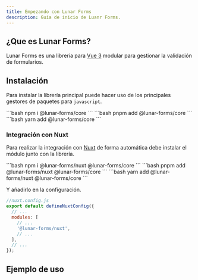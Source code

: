 ```yaml
---
title: Empezando con Lunar Forms
description: Guía de inicio de Luanr Forms.
---
```



## ¿Que es Lunar Forms?

Lunar Forms es una librería para <a href="https://vuejs.org/" target="_blank">Vue 3</a> modular para gestionar la validación de formularios.

## Instalación

Para instalar la librería principal puede hacer uso de los principales gestores de paquetes para ```javascript```.

<Tabs>
	<TabItem label="npm">
    ```bash
      npm i @lunar-forms/core
    ```
  </TabItem>
	<TabItem label="pnpm">
    ```bash
      pnpm add @lunar-forms/core
    ```
  </TabItem>
	<TabItem label="yarn">
    ```bash
      yarn add @lunar-forms/core
    ```
  </TabItem>
</Tabs>

### Integración con Nuxt

Para realizar la integración con <a href="https://nuxt.com/" target="_blank">Nuxt</a> de forma automática debe instalar el módulo junto con la librería.

<Tabs>
	<TabItem label="npm">
    ```bash
      npm i @lunar-forms/nuxt @lunar-forms/core
    ```
  </TabItem>
	<TabItem label="pnpm">
    ```bash
      pnpm add @lunar-forms/nuxt @lunar-forms/core
    ```
  </TabItem>
	<TabItem label="yarn">
    ```bash
      yarn add @lunar-forms/nuxt @lunar-forms/core
    ```
  </TabItem>
</Tabs>

Y añadirlo en la configuración.

```javascript
//nuxt.config.js
export default defineNuxtConfig({
  // ...
  modules: [
    // ...
    '@lunar-forms/nuxt',
    // ...
  ],
  // ...
});
```

## Ejemplo de uso

<ExampleEditor
  example="core/getting-started"
  height={80}
  client:visible
/>
